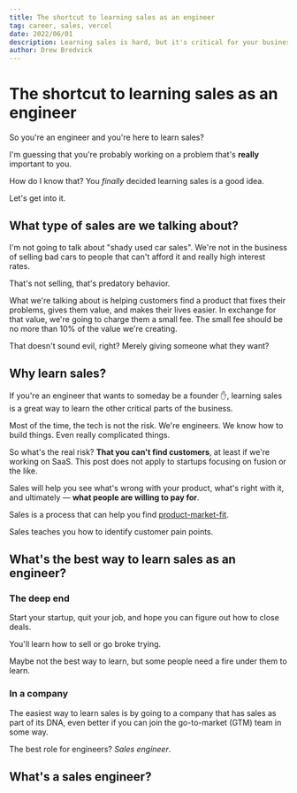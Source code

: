 ```yaml
---
title: The shortcut to learning sales as an engineer
tag: career, sales, vercel
date: 2022/06/01
description: Learning sales is hard, but it's critical for your business to succeed.
author: Drew Bredvick
---
```



# The shortcut to learning sales as an engineer

So you're an engineer and you're here to learn sales?

I'm guessing that you're probably working on a problem that's **really** important to you.

How do I know that? You _finally_ decided learning sales is a good idea.

Let's get into it.

## What type of sales are we talking about?

<TweetEmbed id="1532021382283833344" />

I'm not going to talk about "shady used car sales". We're not in the business of selling bad cars to people that can't afford it and really high interest rates.

That's not selling, that's predatory behavior.

What we're talking about is helping customers find a product that fixes their problems, gives them value, and makes their lives easier. In exchange for that value, we're going to charge them a small fee. The small fee should be no more than 10% of the value we're creating.

That doesn't sound evil, right? Merely giving someone what they want?

## Why learn sales?

If you're an engineer that wants to someday be a founder ✋, learning sales is a great way to learn the other critical parts of the business.

Most of the time, the tech is not the risk. We're engineers. We know how to build things. Even really complicated things.

So what's the real risk? **That you can't find customers**, at least if we're working on SaaS. This post does not apply to startups focusing on fusion or the like.

Sales will help you see what's wrong with your product, what's right with it, and ultimately — **what people are willing to pay for**.

Sales is a process that can help you find [product-market-fit](https://future.a16z.com/about-product-market-fit/).

Sales teaches you how to identify customer pain points.

## What's the best way to learn sales as an engineer?

### The deep end

Start your startup, quit your job, and hope you can figure out how to close deals.

You'll learn how to sell or go broke trying.

Maybe not the best way to learn, but some people need a fire under them to learn.

### In a company

The easiest way to learn sales is by going to a company that has sales as part of its DNA, even better if you can join the go-to-market (GTM) team in some way.

The best role for engineers? _Sales engineer_.

## What's a sales engineer?
